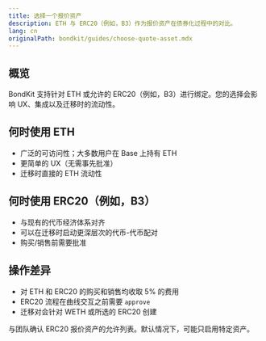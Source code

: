 ```yaml
---
title: 选择一个报价资产
description: ETH 与 ERC20（例如，B3）作为报价资产在债券化过程中的对比。
lang: cn
originalPath: bondkit/guides/choose-quote-asset.mdx
---
```

## 概览

BondKit 支持针对 ETH 或允许的 ERC20（例如，B3）进行绑定。您的选择会影响 UX、集成以及迁移时的流动性。

## 何时使用 ETH

- 广泛的可访问性；大多数用户在 Base 上持有 ETH
- 更简单的 UX（无需事先批准）
- 迁移时直接的 ETH 流动性

## 何时使用 ERC20（例如，B3）

- 与现有的代币经济体系对齐
- 可以在迁移时启动更深层次的代币-代币配对
- 购买/销售前需要批准

## 操作差异

- 对 ETH 和 ERC20 的购买和销售均收取 5% 的费用
- ERC20 流程在曲线交互之前需要 `approve`
- 迁移对会针对 WETH 或所选的 ERC20 创建

<Note>
与团队确认 ERC20 报价资产的允许列表。默认情况下，可能只启用特定资产。
</Note>
